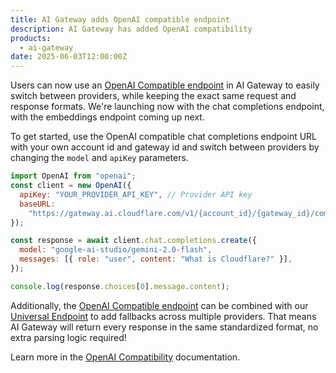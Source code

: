 ```yaml
---
title: AI Gateway adds OpenAI compatible endpoint
description: AI Gateway has added OpenAI compatibility
products:
  - ai-gateway
date: 2025-06-03T12:00:00Z
---
```

Users can now use an [OpenAI Compatible endpoint](/ai-gateway/chat-completion/) in AI Gateway to easily switch between providers, while keeping the exact same request and response formats. We're launching now with the chat completions endpoint, with the embeddings endpoint coming up next.  

To get started, use the OpenAI compatible chat completions endpoint URL with your own account id and gateway id and switch between providers by changing the `model` and `apiKey` parameters.

```js title="OpenAI SDK Example"
import OpenAI from "openai";
const client = new OpenAI({
  apiKey: "YOUR_PROVIDER_API_KEY", // Provider API key
  baseURL:
    "https://gateway.ai.cloudflare.com/v1/{account_id}/{gateway_id}/compat/chat/completions",
});

const response = await client.chat.completions.create({
  model: "google-ai-studio/gemini-2.0-flash",
  messages: [{ role: "user", content: "What is Cloudflare?" }],
});

console.log(response.choices[0].message.content);
```

Additionally, the [OpenAI Compatible endpoint](/ai-gateway/chat-completion/) can be combined with our [Universal Endpoint](/ai-gateway/universal/) to add fallbacks across multiple providers. That means AI Gateway will return every response in the same standardized format, no extra parsing logic required!  

Learn more in the [OpenAI Compatibility](/ai-gateway/chat-completion/) documentation. 
